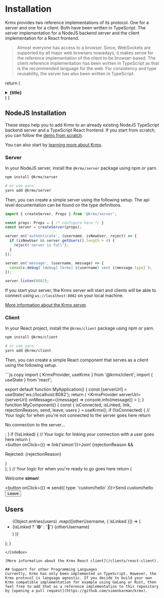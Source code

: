 # Installation
Krmx provides two reference implementations of its protocol. One for a server and one for a client. Both have been written in TypeScript. The server implementation for a NodeJS backend server and the client implementation for a React frontend.

> Almost everyone has access to a browser. Since, WebSockets are supported by all major web browsers nowadays, it makes sense for the reference implementation of the client to be browser-based. The client reference implementation has been written in TypeScript as that is the recommended language for the web. For consistency and type reusability, the server has also been written in TypeScript.

  return (
    <details
      className="last-of-type:mb-0 rounded-lg bg-neutral-100 dark:bg-neutral-800 p-2 mt-4"
    >
      <summary>
        <strong className="text-lg">{title}</strong>
      </summary>
      <div className="px-4">{children}</div>
    </details>
  )
}

## NodeJS Installation
These steps help you to add Krmx to an already existing NodeJS TypeScript backend server and a TypeScript React frontend. If you start from scratch, you can follow the [demo from scratch](/getting-started/demo).

You can also start by [learning more about Krmx](/learn).

### Server
In your NodeJS server, install the `@krmx/server` package using npm or yarn.
```bash
npm install @krmx/server

# or use yarn
yarn add @krmx/server
```

Then, you can create a simple server using the following setup. The api level documentation can be found on the type definitions.
<CodeBox title='Example Server Code'>
  ```ts copy
  import { createServer, Props } from '@krmx/server';

  const props: Props = { /* configure here */ }
  const server = createServer(props);

  server.on('authenticate', (username, isNewUser, reject) => {
    if (isNewUser && server.getUsers().length > 4) {
      reject('server is full');
    }
  });

  server.on('message', (username, message) => {
    console.debug(`[debug] [krmx] ${username} sent ${message.type}`);
  });

  server.listen(8082);
  ```
</CodeBox>

If you start your server, the Krmx server will start and clients will be able to connect using `ws://localhost:8082` on your local machine.

[More information about the Krmx server](/server).

### Client
In your React project, install the `@krmx/client` package using npm or yarn.
```bash
npm install @krmx/client

# or use yarn
yarn add @krmx/client
```

Then, you can create a simple React component that serves as a client using the following setup.

<CodeBox title='Example Client Code'>
  ```js copy
  import { KrmxProvider, useKrmx } from '@krmx/client';
  import { useState } from 'react';

  export default function MyApplication() {
    const [serverUrl] = useState('ws://localhost:8082');
    return (
      <KrmxProvider
        serverUrl={serverUrl}
        onMessage={(message) => console.info(message)}
      >
        <MyComponent/>
      </KrmxProvider>
    );
  }
  function MyComponent() {
    const { isConnected, isLinked, link, rejectionReason, send, leave, users } = useKrmx();
    if (!isConnected) {
      // Your logic for when you're not connected to the server goes here
      return <p>No connection to the server...</p>;
    }
    if (!isLinked) {
      // Your logic for linking your connection with a user goes here
      return (
        <div>
          <button onClick={() => link('simon')}>Join!</button>
          {rejectionReason && <p>Rejected: {rejectionReason}</p>}
        </div>
      );
    }
    // Your logic for when you're ready to go goes here
    return (
      <div>
        <p>
          Welcome <strong>simon</strong>!
        </p>
        <button onClick={() => send({ type: 'custom/hello' })}>Send custom/hello</button>
        <button onClick={leave}>Leave</button>
        <h2>Users</h2>
        <ul>
          {Object.entries(users)
            .map(([otherUsername, { isLinked }]) => (
              <li key={otherUsername}>
                {isLinked ? '🟢' : '🔴'} {otherUsername}
              </li>)
            )}
        </ul>
      </div>
    );
  }
  ```
</CodeBox>

[More information about the Krmx React client](/clients/react-client).

## Support for other Programming Languages
Currently, Krmx has only been implemented in TypeScript. However, the Krmx protocol is language agnostic. If you decide to build your own Krmx compatible implementation for example using GoLang or Rust, then feel free to add that as a reference implementation to this repository by [opening a pull request](https://github.com/simonkarman/krmx).

